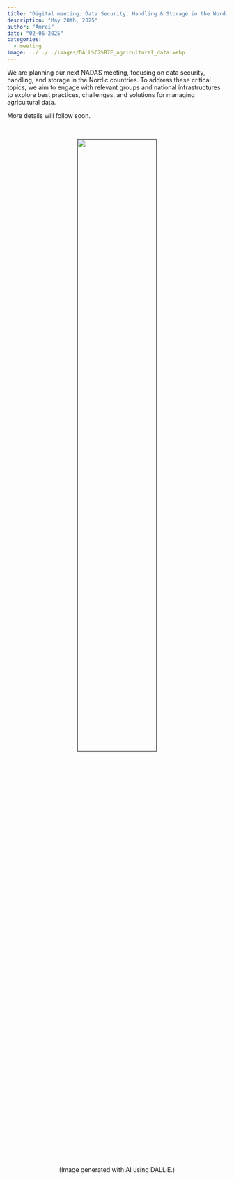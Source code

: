 ```yaml
---
title: "Digital meeting: Data Security, Handling & Storage in the Nordic Region"
description: "May 28th, 2025"
author: "Amrei"
date: "02-06-2025"
categories:
  - meeting 
image: ../../../images/DALL%C2%B7E_agricultural_data.webp
---
```


We are planning our next NADAS meeting, focusing on data security, handling, and storage in the Nordic countries. To address these critical topics, we aim to engage with relevant groups and national infrastructures to explore best practices, challenges, and solutions for managing agricultural data.

More details will follow soon.

<br>
<center>
[![](../../../images/DALL%C2%B7E_agricultural_data.webp){.class width=60%}]()



(Image generated with AI using DALL·E.)
